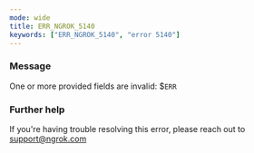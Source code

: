 ```yaml
---
mode: wide
title: ERR_NGROK_5140
keywords: ["ERR_NGROK_5140", "error 5140"]
---
```


### Message

One or more provided fields are invalid: $`ERR`

### Further help

If you're having trouble resolving this error, please reach out to [support@ngrok.com](mailto:support@ngrok.com?subject=Help%20with%20ERR_NGROK_5140)

